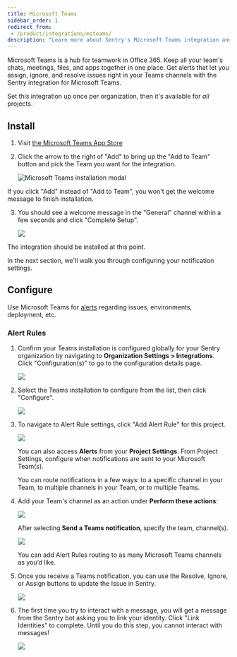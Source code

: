 ```yaml
---
title: Microsoft Teams
sidebar_order: 1
redirect_from:
 - /product/integrations/msteams/
description: "Learn more about Sentry's Microsoft Teams integration and how you can get alerts that let you assign, ignore, and resolve issues right in your Teams channels."
---
```


Microsoft Teams is a hub for teamwork in Office 365. Keep all your team's chats, meetings, files, and apps together in one place. Get alerts that let you assign, ignore, and resolve issues right in your Teams channels with the Sentry integration for Microsoft Teams.

Set this integration up once per organization, then it's available for _all_ projects.

## Install

1. Visit [the Microsoft Teams App Store](https://teams.microsoft.com/l/app/5adee720-30de-4006-a342-d454317db1d4)

2. Click the arrow to the right of "Add" to bring up the "Add to Team" button and pick the Team you want for the integration.

   ![Microsoft Teams installation modal](msteams-add-to-team.png)

<Alert level="warning" title="Note">
If you click "Add" instead of "Add to Team", you won't get the welcome message to finish installation.
</Alert>

3. You should see a welcome message in the "General" channel within a few seconds and click "Complete Setup".

   ![](msteams-welcome-message.png)

The integration should be installed at this point.

In the next section, we'll walk you through configuring your notification settings.

## Configure

Use Microsoft Teams for [alerts](#alert-rules) regarding issues, environments, deployment, etc.

### Alert Rules

1. Confirm your Teams installation is configured globally for your Sentry organization by navigating to **Organization Settings > Integrations**. Click "Configuration(s)" to go to the configuration details page.

   ![](msteams-directory-installed.png)

2. Select the Teams installation to configure from the list, then click "Configure".

   ![](msteams-integration-detail.png)

3. To navigate to Alert Rule settings, click "Add Alert Rule" for this project.

   ![](msteams-project-configuration.png)

   You can also access **Alerts** from your **Project Settings**. From Project Settings, configure when notifications are sent to your Microsoft Team(s).

   You can route notifications in a few ways: to a specific channel in your Team, to multiple channels in your Team, or to multiple Teams.

4. Add your Team's channel as an action under **Perform these actions**:

   ![](msteams-new-alert-rule.png)

   After selecting **Send a Teams notification**, specify the team, channel(s).

   ![](msteams-add-action.png)

   You can add Alert Rules routing to as many Microsoft Teams channels as you’d like.

5. Once you receive a Teams notification, you can use the Resolve, Ignore, or Assign buttons to update the Issue in Sentry.

   ![](msteams-alert-message.png)

6. The first time you try to interact with a message, you will get a message from the Sentry bot asking you to link your identity. Click "Link Identities" to complete. Until you do this step, you cannot interact with messages!

   ![](msteams-link-identity.png)
